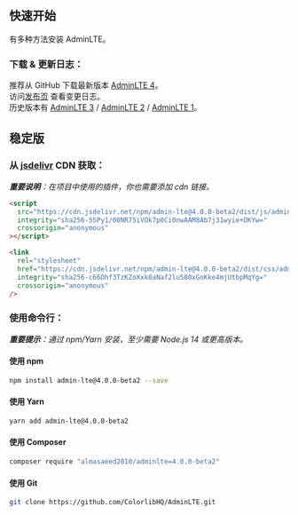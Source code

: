 ## 快速开始

有多种方法安装 AdminLTE。

### 下载 & 更新日志：

推荐从 GitHub 下载最新版本 [AdminLTE 4](https://github.com/ColorlibHQ/AdminLTE/releases/latest)。\
访问[发布页](https://github.com/ColorlibHQ/AdminLTE/releases) 查看变更日志。\
历史版本有 [AdminLTE 3](https://github.com/ColorlibHQ/AdminLTE/releases/tag/v3.2.0) / [AdminLTE 2](https://github.com/ColorlibHQ/AdminLTE/releases/tag/v2.4.18) / [AdminLTE 1](https://github.com/ColorlibHQ/AdminLTE/releases/tag/1.3.1)。

## 稳定版

### 从 [jsdelivr](https://www.jsdelivr.com/package/npm/admin-lte) CDN 获取：

_**重要说明**：在项目中使用的插件，你也需要添加 cdn 链接。_

```html
<script
  src="https://cdn.jsdelivr.net/npm/admin-lte@4.0.0-beta2/dist/js/adminlte.min.js"
  integrity="sha256-5SPy1/00NR75iVOk7p0Ci0nwAAM8Ab7j31wyie+DKYw="
  crossorigin="anonymous"
></script>
```

```html
<link
  rel="stylesheet"
  href="https://cdn.jsdelivr.net/npm/admin-lte@4.0.0-beta2/dist/css/adminlte.min.css"
  integrity="sha256-c66Dhf3TzKZoXxk8aNaf2lu580xGnKke4mjUtbpMqYg="
  crossorigin="anonymous"
/>
```

### 使用命令行：

_**重要提示**：通过 npm/Yarn 安装，至少需要 Node.js 14 或更高版本。_

#### 使用 npm

```bash
npm install admin-lte@4.0.0-beta2 --save
```

#### 使用 Yarn

```bash
yarn add admin-lte@4.0.0-beta2
```

#### 使用 Composer

```bash
composer require "almasaeed2010/adminlte=4.0.0-beta2"
```

#### 使用 Git

```bash
git clone https://github.com/ColorlibHQ/AdminLTE.git
```
